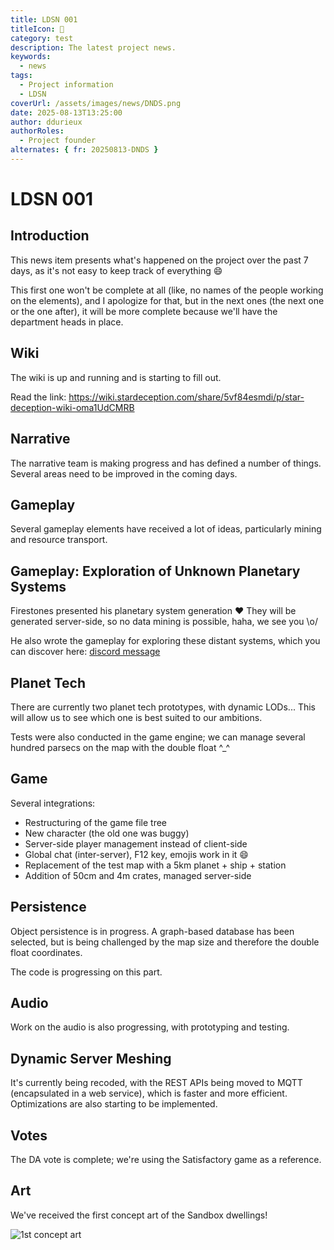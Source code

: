 ```yaml
---
title: LDSN 001
titleIcon: 📰
category: test
description: The latest project news.
keywords:
  - news
tags:
  - Project information
  - LDSN
coverUrl: /assets/images/news/DNDS.png
date: 2025-08-13T13:25:00
author: ddurieux
authorRoles:
  - Project founder
alternates: { fr: 20250813-DNDS }
---
```


# LDSN 001

## Introduction

This news item presents what's happened on the project over the past 7 days, as it's not easy to keep track of everything 😄

This first one won't be complete at all (like, no names of the people working on the elements), and I apologize for that, but in the next ones (the next one or the one after), it will be more complete because we'll have the department heads in place.

## Wiki

The wiki is up and running and is starting to fill out.

Read the link: https://wiki.stardeception.com/share/5vf84esmdi/p/star-deception-wiki-oma1UdCMRB

## Narrative

The narrative team is making progress and has defined a number of things. Several areas need to be improved in the coming days.

## Gameplay

Several gameplay elements have received a lot of ideas, particularly mining and resource transport.

## Gameplay: Exploration of Unknown Planetary Systems

Firestones presented his planetary system generation ❤️
They will be generated server-side, so no data mining is possible, haha, we see you \o/

He also wrote the gameplay for exploring these distant systems, which you can discover here: [discord message](https://discord.com/channels/1399325839665004554/1404482920655093812/1404482920655093812)

## Planet Tech

There are currently two planet tech prototypes, with dynamic LODs...
This will allow us to see which one is best suited to our ambitions.

Tests were also conducted in the game engine; we can manage several hundred parsecs on the map with the double float ^\_^

## Game

Several integrations:

- Restructuring of the game file tree
- New character (the old one was buggy)
- Server-side player management instead of client-side
- Global chat (inter-server), F12 key, emojis work in it 😄
- Replacement of the test map with a 5km planet + ship + station
- Addition of 50cm and 4m crates, managed server-side

## Persistence

Object persistence is in progress. A graph-based database has been selected, but is being challenged by the map size and therefore the double float coordinates.

The code is progressing on this part.

## Audio

Work on the audio is also progressing, with prototyping and testing.

## Dynamic Server Meshing

It's currently being recoded, with the REST APIs being moved to MQTT (encapsulated in a web service), which is faster and more efficient.
Optimizations are also starting to be implemented.

## Votes

The DA vote is complete; we're using the Satisfactory game as a reference.

## Art

We've received the first concept art of the Sandbox dwellings!

![1st concept art](/assets/images/news/20250813-concept-art.png)
